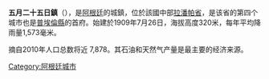 '''五月二十五日鎮'''（{{lang-es|25 de Mayo}}），是[[阿根廷|阿根廷]]的城鎮，位於該國中部[[拉潘帕省|拉潘帕省]]，是该省的第四个城市也是[[普埃倫縣|普埃倫縣]]的首府。始建於1909年7月26日，海拔高度320米，每年平均降雨量1,573毫米。

摘自2010年人口总数将近 7,878。其石油和天然气产量是最主要的经济来源。

{{Coord|37.771236|S|67.717354|W|type:city_region:AR-L|display=title}}

{{Argentina-geo-stub}}
[[Category:阿根廷城市|Category:阿根廷城市]]
